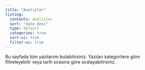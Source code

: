 ```yaml
---
title: "Analizler"
listing:
  contents: analizler
  sort: "date desc"
  type: default
  categories: true
  sort-ui: true
  filter-ui: true
---
```


Bu sayfada tüm yazılarımı bulabilirsiniz. Yazıları kategorilere göre filtreleyebilir veya tarih sırasına göre sıralayabilirsiniz.
